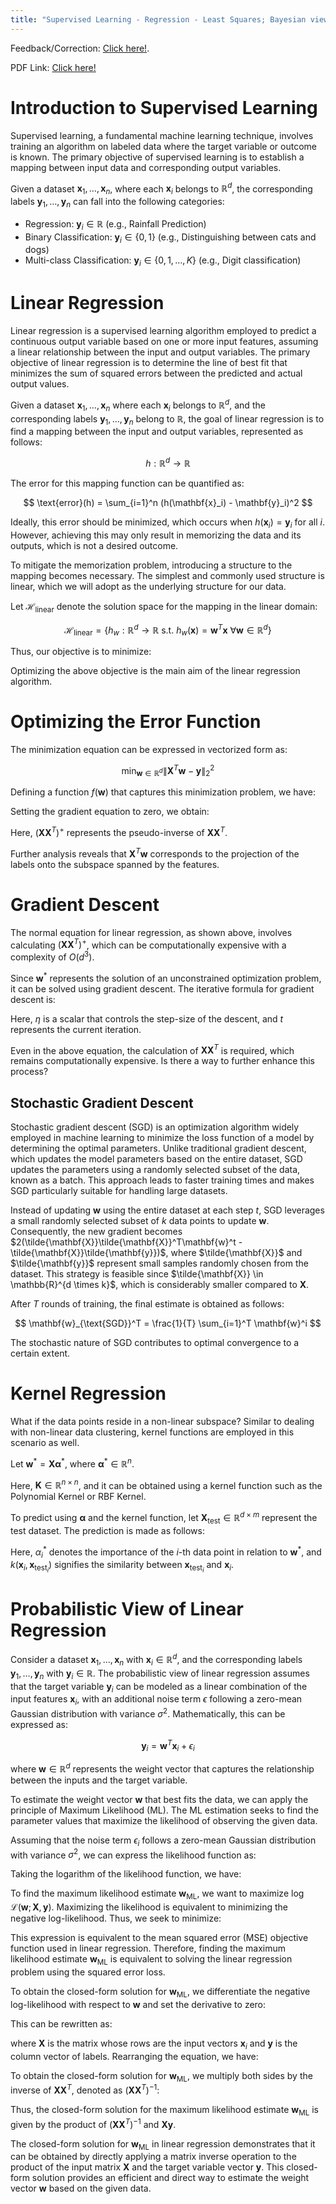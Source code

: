 ```yaml
---
title: "Supervised Learning - Regression - Least Squares; Bayesian view"
---
```


:::{.callout-note}
Feedback/Correction: [Click here!](https://forms.gle/LehGfBWFX3yWFDBH6).
:::

PDF Link: [Click here!](../notes/Wk05.pdf)

# Introduction to Supervised Learning
Supervised learning, a fundamental machine learning technique, involves training an algorithm on labeled data where the target variable or outcome is known. The primary objective of supervised learning is to establish a mapping between input data and corresponding output variables.

Given a dataset $\mathbf{x}_1, \ldots, \mathbf{x}_n$, where each $\mathbf{x}_i$ belongs to $\mathbb{R}^d$, the corresponding labels $\mathbf{y}_1, \ldots, \mathbf{y}_n$ can fall into the following categories:

* Regression: $\mathbf{y}_i \in \mathbb{R}$ (e.g., Rainfall Prediction)
* Binary Classification: $\mathbf{y}_i \in \{0, 1\}$ (e.g., Distinguishing between cats and dogs)
* Multi-class Classification: $\mathbf{y}_i \in \{0, 1, \ldots, K\}$ (e.g., Digit classification)

# Linear Regression
Linear regression is a supervised learning algorithm employed to predict a continuous output variable based on one or more input features, assuming a linear relationship between the input and output variables. The primary objective of linear regression is to determine the line of best fit that minimizes the sum of squared errors between the predicted and actual output values.

Given a dataset $\mathbf{x}_1, \ldots, \mathbf{x}_n$ where each $\mathbf{x}_i$ belongs to $\mathbb{R}^d$, and the corresponding labels $\mathbf{y}_1, \ldots, \mathbf{y}_n$ belong to $\mathbb{R}$, the goal of linear regression is to find a mapping between the input and output variables, represented as follows:

$$
h: \mathbb{R}^d \rightarrow \mathbb{R}
$$

The error for this mapping function can be quantified as:

$$
\text{error}(h) = \sum_{i=1}^n (h(\mathbf{x}_i) - \mathbf{y}_i)^2
$$

Ideally, this error should be minimized, which occurs when $h(\mathbf{x}_i) = \mathbf{y}_i$ for all $i$. However, achieving this may only result in memorizing the data and its outputs, which is not a desired outcome.

To mitigate the memorization problem, introducing a structure to the mapping becomes necessary. The simplest and commonly used structure is linear, which we will adopt as the underlying structure for our data.

Let $\mathcal{H}_{\text{linear}}$ denote the solution space for the mapping in the linear domain:

$$
\mathcal{H}_{\text{linear}} = \left\lbrace h_w: \mathbb{R}^d \rightarrow \mathbb{R} \ \text{s.t.} \ h_w(\mathbf{x}) = \mathbf{w}^T\mathbf{x} \ \forall \mathbf{w} \in \mathbb{R}^d \right\rbrace
$$

Thus, our objective is to minimize:

\begin{align*}
\min_{h \in \mathcal{H}_{\text{linear}}} \sum_{i=1}^n (h(\mathbf{x}_i) - \mathbf{y}_i)^2 \\
\text{Equivalently,} \\
\min_{\mathbf{w} \in \mathbb{R}^d} \sum_{i=1}^n (\mathbf{w}^T\mathbf{x}_i - \mathbf{y}_i)^2
\end{align*}

Optimizing the above objective is the main aim of the linear regression algorithm.

\pagebreak
# Optimizing the Error Function
The minimization equation can be expressed in vectorized form as:

$$
\min_{\mathbf{w} \in \mathbb{R}^d} \|\mathbf{X}^T\mathbf{w} - \mathbf{y}\|_2^2
$$

Defining a function $f(\mathbf{w})$ that captures this minimization problem, we have:

\begin{align*}
f(\mathbf{w}) &= \min_{\mathbf{w} \in \mathbb{R}^d} \|\mathbf{X}^T\mathbf{w} - \mathbf{y}\|_2^2 \\
f(\mathbf{w}) &= (\mathbf{X}^T\mathbf{w} - \mathbf{y})^T(\mathbf{X}^T\mathbf{w} - \mathbf{y}) \\
\therefore \nabla f(\mathbf{w}) &= 2(\mathbf{X}\mathbf{X}^T)\mathbf{w} - 2(\mathbf{X}\mathbf{y})
\end{align*}

Setting the gradient equation to zero, we obtain:

\begin{align*}
(\mathbf{X}\mathbf{X}^T)\mathbf{w}^* &= \mathbf{X}\mathbf{y} \\
\therefore \mathbf{w}^* &= (\mathbf{X}\mathbf{X}^T)^+\mathbf{X}\mathbf{y}
\end{align*}

Here, $(\mathbf{X}\mathbf{X}^T)^+$ represents the pseudo-inverse of $\mathbf{X}\mathbf{X}^T$. 

Further analysis reveals that $\mathbf{X}^T\mathbf{w}$ corresponds to the projection of the labels onto the subspace spanned by the features.

# Gradient Descent
The normal equation for linear regression, as shown above, involves calculating $(\mathbf{X}\mathbf{X}^T)^+$, which can be computationally expensive with a complexity of $O(d^3)$.

Since $\mathbf{w}^*$ represents the solution of an unconstrained optimization problem, it can be solved using gradient descent. The iterative formula for gradient descent is:

\begin{align*}
\mathbf{w}^{t+1} &= \mathbf{w}^t - \eta^t \nabla f(\mathbf{w}^t) \\
\therefore \mathbf{w}^{t+1} &= \mathbf{w}^t - \eta^t \left [ 2(\mathbf{X}\mathbf{X}^T)\mathbf{w}^t - 2(\mathbf{X}\mathbf{y}) \right ]
\end{align*}

Here, $\eta$ is a scalar that controls the step-size of the descent, and $t$ represents the current iteration.

Even in the above equation, the calculation of $\mathbf{X}\mathbf{X}^T$ is required, which remains computationally expensive. Is there a way to further enhance this process?

## Stochastic Gradient Descent

Stochastic gradient descent (SGD) is an optimization algorithm widely employed in machine learning to minimize the loss function of a model by determining the optimal parameters. Unlike traditional gradient descent, which updates the model parameters based on the entire dataset, SGD updates the parameters using a randomly selected subset of the data, known as a batch. This approach leads to faster training times and makes SGD particularly suitable for handling large datasets.

Instead of updating $\mathbf{w}$ using the entire dataset at each step $t$, SGD leverages a small randomly selected subset of $k$ data points to update $\mathbf{w}$. Consequently, the new gradient becomes $2(\tilde{\mathbf{X}}\tilde{\mathbf{X}}^T\mathbf{w}^t - \tilde{\mathbf{X}}\tilde{\mathbf{y}})$, where $\tilde{\mathbf{X}}$ and $\tilde{\mathbf{y}}$ represent small samples randomly chosen from the dataset. This strategy is feasible since $\tilde{\mathbf{X}} \in \mathbb{R}^{d \times k}$, which is considerably smaller compared to $\mathbf{X}$.

After $T$ rounds of training, the final estimate is obtained as follows:

$$
\mathbf{w}_{\text{SGD}}^T = \frac{1}{T} \sum_{i=1}^T \mathbf{w}^i
$$

The stochastic nature of SGD contributes to optimal convergence to a certain extent.

# Kernel Regression
What if the data points reside in a non-linear subspace? Similar to dealing with non-linear data clustering, kernel functions are employed in this scenario as well.

Let $\mathbf{w}^* = \mathbf{X}\boldsymbol{\alpha}^*$, where $\boldsymbol{\alpha}^* \in \mathbb{R}^n$.
\begin{align*}
\mathbf{X}\boldsymbol{\alpha}^* &= \mathbf{w}^* \\
\therefore \mathbf{X}\boldsymbol{\alpha}^* &= (\mathbf{X}\mathbf{X}^T)^+\mathbf{X}\mathbf{y} \\
(\mathbf{X}\mathbf{X}^T)\mathbf{X}\boldsymbol{\alpha}^* &= (\mathbf{X}\mathbf{X}^T)(\mathbf{X}\mathbf{X}^T)^+\mathbf{X}\mathbf{y} \\
(\mathbf{X}\mathbf{X}^T)\mathbf{X}\boldsymbol{\alpha}^* &= \mathbf{X}\mathbf{y} \\
\mathbf{X}^T(\mathbf{X}\mathbf{X}^T)\mathbf{X}\boldsymbol{\alpha}^* &= \mathbf{X}^T\mathbf{X}\mathbf{y} \\
(\mathbf{X}^T\mathbf{X})^2\boldsymbol{\alpha}^* &= \mathbf{X}^T\mathbf{X}\mathbf{y} \\
\mathbf{K}^2\boldsymbol{\alpha}^* &= \mathbf{K}\mathbf{y} \\
\therefore \boldsymbol{\alpha}^* &= \mathbf{K}^{-1}\mathbf{y}
\end{align*}

Here, $\mathbf{K} \in \mathbb{R}^{n \times n}$, and it can be obtained using a kernel function such as the Polynomial Kernel or RBF Kernel.

To predict using $\boldsymbol{\alpha}$ and the kernel function, let $\mathbf{X}_{\text{test}} \in \mathbb{R}^{d \times m}$ represent the test dataset. The prediction is made as follows:

\begin{align*}
\mathbf{w}^*\phi(\mathbf{X}_{\text{test}}) &= \sum_{i=1}^n \alpha_i^* k(\mathbf{x}_i, \mathbf{x}_{\text{test}_i})
\end{align*}

Here, $\alpha_i^*$ denotes the importance of the $i$-th data point in relation to $\mathbf{w}^*$, and $k(\mathbf{x}_i, \mathbf{x}_{\text{test}_i})$ signifies the similarity between $\mathbf{x}_{\text{test}_i}$ and $\mathbf{x}_i$.

# Probabilistic View of Linear Regression

Consider a dataset $\mathbf{x}_1, \ldots, \mathbf{x}_n$ with $\mathbf{x}_i \in \mathbb{R}^d$, and the corresponding labels $\mathbf{y}_1, \ldots, \mathbf{y}_n$ with $\mathbf{y}_i \in \mathbb{R}$. The probabilistic view of linear regression assumes that the target variable $\mathbf{y}_i$ can be modeled as a linear combination of the input features $\mathbf{x}_i$, with an additional noise term $\epsilon$ following a zero-mean Gaussian distribution with variance $\sigma^2$. Mathematically, this can be expressed as:

$$
\mathbf{y}_i = \mathbf{w}^T\mathbf{x}_i + \epsilon_i
$$

where $\mathbf{w} \in \mathbb{R}^d$ represents the weight vector that captures the relationship between the inputs and the target variable.

To estimate the weight vector $\mathbf{w}$ that best fits the data, we can apply the principle of Maximum Likelihood (ML). The ML estimation seeks to find the parameter values that maximize the likelihood of observing the given data.

Assuming that the noise term $\epsilon_i$ follows a zero-mean Gaussian distribution with variance $\sigma^2$, we can express the likelihood function as:

\begin{align*}
\mathcal{L}(\mathbf{w}; \mathbf{X}, \mathbf{y}) &= P(\mathbf{y}|\mathbf{X}; \mathbf{w}) \\
&= \prod_{i=1}^n P(\mathbf{y}_i|\mathbf{x}_i; \mathbf{w}) \\
&= \prod_{i=1}^n \frac{1}{\sqrt{2\pi}\sigma} \exp\left(-\frac{(\mathbf{w}^T\mathbf{x}_i - \mathbf{y}_i)^2}{2\sigma^2}\right)
\end{align*}

Taking the logarithm of the likelihood function, we have:

\begin{align*}
\log \mathcal{L}(\mathbf{w}; \mathbf{X}, \mathbf{y}) &= \sum_{i=1}^n \log \left(\frac{1}{\sqrt{2\pi}\sigma}\right) - \frac{(\mathbf{w}^T\mathbf{x}_i - \mathbf{y}_i)^2}{2\sigma^2} \\
&= -\frac{n}{2}\log(2\pi\sigma^2) - \frac{1}{2\sigma^2}\sum_{i=1}^n (\mathbf{w}^T\mathbf{x}_i - \mathbf{y}_i)^2
\end{align*}

To find the maximum likelihood estimate $\mathbf{w}_{\text{ML}}$, we want to maximize $\log \mathcal{L}(\mathbf{w}; \mathbf{X}, \mathbf{y})$. Maximizing the likelihood is equivalent to minimizing the negative log-likelihood. Thus, we seek to minimize:

\begin{align*}
-\log \mathcal{L}(\mathbf{w}; \mathbf{X}, \mathbf{y}) &= \frac{1}{2\sigma^2}\sum_{i=1}^n (\mathbf{w}^T\mathbf{x}_i - \mathbf{y}_i)^2
\end{align*}

This expression is equivalent to the mean squared error (MSE) objective function used in linear regression. Therefore, finding the maximum likelihood estimate $\mathbf{w}_{\text{ML}}$ is equivalent to solving the linear regression problem using the squared error loss.

To obtain the closed-form solution for $\mathbf{w}_{\text{ML}}$, we differentiate the negative log-likelihood with respect to $\mathbf{w}$ and set the derivative to zero:

\begin{align*}
\nabla_{\mathbf{w}} \left(-\log \mathcal{L}(\mathbf{w}; \mathbf{X}, \mathbf{y})\right) &= \frac{1}{\sigma^2}\sum_{i=1}^n (\mathbf{w}^T\mathbf{x}_i - \mathbf{y}_i)\mathbf{x}_i^T = \mathbf{0}
\end{align*}

This can be rewritten as:

\begin{align*}
\frac{1}{\sigma^2}\left(\mathbf{X}\mathbf{X}^T\mathbf{w} - \mathbf{X}\mathbf{y}\right) &= \mathbf{0}
\end{align*}

where $\mathbf{X}$ is the matrix whose rows are the input vectors $\mathbf{x}_i$ and $\mathbf{y}$ is the column vector of labels. Rearranging the equation, we have:

\begin{align*}
\mathbf{X}\mathbf{X}^T\mathbf{w} &= \mathbf{X}\mathbf{y}
\end{align*}

To obtain the closed-form solution for $\mathbf{w}_{\text{ML}}$, we multiply both sides by the inverse of $\mathbf{X}\mathbf{X}^T$, denoted as $(\mathbf{X}\mathbf{X}^T)^{-1}$:

\begin{align*}
\mathbf{w}_{\text{ML}} &= (\mathbf{X}\mathbf{X}^T)^{-1}\mathbf{X}\mathbf{y}
\end{align*}

Thus, the closed-form solution for the maximum likelihood estimate $\mathbf{w}_{\text{ML}}$ is given by the product of $(\mathbf{X}\mathbf{X}^T)^{-1}$ and $\mathbf{X}\mathbf{y}$.

The closed-form solution for $\mathbf{w}_{\text{ML}}$ in linear regression demonstrates that it can be obtained by directly applying a matrix inverse operation to the product of the input matrix $\mathbf{X}$ and the target variable vector $\mathbf{y}$. This closed-form solution provides an efficient and direct way to estimate the weight vector $\mathbf{w}$ based on the given data.
